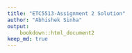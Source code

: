 ```yaml
---
title: "ETC5513-Assignment 2 Solution"
author: "Abhishek Sinha"
output: 
    bookdown::html_document2
keep_md: true
---
```


